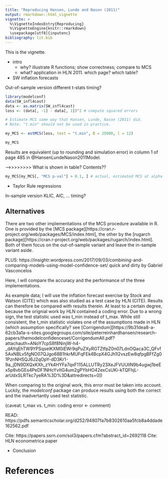 ```yaml
---
title: "Reproducing Hansen, Lunde and Nason (2011)"
output: rmarkdown::html_vignette
vignette: >
  %\VignetteIndexEntry{Reproducing}
  %\VignetteEngine{knitr::rmarkdown}
  \usepackage[utf8]{inputenc}
bibliography: lit.bib
---
```


This is the vignette. 

* intro
  + why? illustrate R functions; show correctness; compare to MCS
  + what? application in HLN 2011. which page? which table? 
  
* SW inflation forecasts 

Out-of-sample version
different t-stats
timing?

```r
library(modelconf)
data(SW_infl4cast)
data <- as.matrix(SW_infl4cast)
loss <- (data[, -1] - data[, 1])^2 # compute squared errors

# Estimate MCS same way that Hansen, Lunde, Nason (2011) did.
# Note: "t.min" should not be used in practice.

my_MCS <- estMCS(loss, test = "t.min", B = 25000, l = 12)

my_MCS
```

Results are equivalent (up to rounding and simulation error) in column 1 of page 485 in @HansenLundeNason2011Model.

-->>>>>>>> What is shown in table? Contents??


```r
my_MCS[my_MCS[, "MCS p-val"] > 0.1, ] # actual, estimated MCS at alpha = 0.1
```


* Taylor Rule regressions

In-sample version
KLIC, AIC, ...
timing?

## Alternatives

There are two other implementations of the MCS procedure available in R. One is provided by the [MCS package][https://cran.r-project.org/web/packages/MCS/index.html], the other by the [rugarch package][https://cran.r-project.org/web/packages/rugarch/index.html]. Both of them focus on the out-of-sample variant and leave the in-sample variant aside.

PLUS: https://insightr.wordpress.com/2017/09/03/combining-and-comparing-models-using-model-confidence-set/
quick and dirty by Gabriel Vasconcelos

Here, I will compare the accuracy and the performance of the three implementations. 

As example data; I will use the inflation forecast exercise by Stock and Watson (CITE) which was also studied as a test case by HLN (CITE). Results can therefore be compared with results therein. At least to a certain degree, because the orignial work by HLN contained a coding error. Due to a wrong sign, the test statistic used was t_min instead of t_max. While still consistent, the t_min statistic violates one of the assumptions made in HLN (which assumption specifically? see [Corrigendum][https://9b31dea8-a-62cb3a1a-s-sites.googlegroups.com/site/peterreinhardhansen/research-papers/themodelconfidenceset/CorrigendumAll.pdf?attachauth=ANoY7cpS8f8NinjW-h4-_dAYqEhTW9YPSqselKXM0iEWr9qPuZXyRGTZtfpZ0n07LdnOQaca3C_QFvf5AxNBLv5fgNO07QJgo68B1hkrMUFqFEk4BcpX4GJh1l2vszEw8qfpgBFfZg01PznNHSQJ6J2qOpY-dD3Kr1-9a_jDN9DXQxKXh_zYk4HYFa7qxF115ALLUTRy23XeJFVUUIlN9b4ugwj1beEx5p8vbGEs4PeDF1NHcYvItG4um2gPYbHO42exCsUKi-kTQFhjL-arUdxSLRTkc7yeRA%3D%3D&attredirects=0])

When comparing to the original work, this error must be taken into account. Luckily, the *modelconf* package can produce results using both the correct and the inadvertantly used test statistic. 



(caveat: t_max vs. t_min: coding error <- comment)


READ: https://pdfs.semanticscholar.org/d252/94807fa7b8302610aa5fcb8a4ddade162562.pdf

Cite: https://papers.ssrn.com/sol3/papers.cfm?abstract_id=2692118
Cite: HLN econometrica paper






* Conclusion

# References
